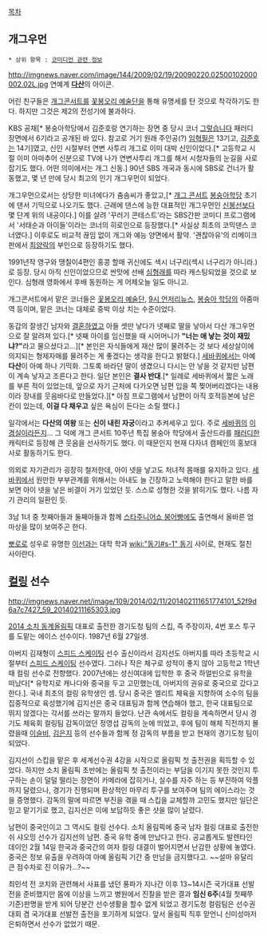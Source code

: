 [[목차]]

== 개그우먼 ==
 * 상위 항목 : [[코미디언 관련 정보]]
http://imgnews.naver.com/image/144/2009/02/19/20090220.02500102000002.02L.jpg
연예계 '''[[다산]]'''의 아이콘.

어린 친구들은 [[개그콘서트]]를 [[꽃봉오리 예술단]]을 통해 유명세를 탄 것으로 착각하기도 한다. 하지만 그것은 제2의 전성기에 불과하다.

KBS 공채[* 봉숭아학당에서 김준호랑 연기하는 장면 중 당시 코너 [[그렇습니다]] 패러디 장면에서 6기라고 공개된 바 있다. 참고로 거기 원래 주인공(?) [[임혁필]]은 13기고, [[김준호(개그맨)|김준호]]는 14기]였고, 신인 시절부터 연변 사투리 개그로 이미 대박 신인이었다.[* 고등학교 시절 이미 아마추어 신분으로 TV에 나가 연변사투리 개그를 해서 시청자들의 눈길을 사로잡기도 했다. 어떤 의미에서는 개그 신동.] 90년 SBS 개국과 동시에 SBS로 건너가 활동했고, 몇 년 만에 당시 최고의 인기 개그우먼이 되었다.

개그우먼으로서는 상당한 미녀에다가 춤솜씨가 좋았고,[* [[개그 콘서트]] [[봉숭아학당]] 초기에 댄서 기믹으로 나오기도 했다. 근래에 댄스에 능한 대표적인 개그우먼인 [[신봉선]]보다 몇 단계 위의 내공이다.] 이를 살려 '꾸러기 콘테스트'라는 SBS간판 코미디 프로그램에서 '서태순과 아이들'이라는 코너의 히로인으로 등장했다.[* 사실상 최초의 코믹댄스 코너였다.] 이후로도 비교적 끊임 없이 개그와 예능 양면에서 활약. '괜찮아유'의 리메이크 판에서 [[최양락]]의 부인으로 등장하기도 했다.

1991년작 영구와 땡칠이4편인 홍콩 할매 귀신에도 색시 너구리(섹시 너구리가 아니라.)로 등장. 당시 아직 신인이었으므로 싼맛에 선배 [[심형래]]를 따라 캐스팅되었을 것으로 보인다. 심형래 영화에서 후배 동원하는 게 어제오늘 일도 아니고.

개그콘서트에서 맡은 코너들은 [[꽃봉오리 예술단]], [[9시 언저리뉴스]], [[봉숭아 학당]]의 아줌마 역 등이며, 맡은 코너는 대체로 중박 이상 치는 수준이었다.

동갑의 잘생긴 남자와 [[결혼]]하였고 아들 셋만 낳다가 넷째로 딸을 낳아서 다산 개그우먼으로 잘 알려져 있다.[* 넷째 아이를 임신했을 때 시어머니가 '''"너는 애 낳는 것이 재밌냐?"'''라고 물으셨다고...][* 본인은 자식들에게 재산 많이 물려주는 것 보다 세상살이에 의지되는 형제자매를 물려주는 게 좋겠다는 생각을 한다고 밝혔다.] [[세바퀴]]에서는 아예 '''다산'''이 아예 하나 기믹화. 그토록 바라던 딸이 생겼으니 다시는 안 낳을 것 같지만 남편이 계속 낳자고 조른다고 한다. 일단 본인은 '''결사 반대'''.[* 일례로 세바퀴에서 짧은 노래를 부른 적이 있었는데, 앞으로 자기 근처에 다가오면 남편 입을 쪽 찢어버리겠다는 내용이라 장내를 웃음바다로 만들었다.][* 아침 프로그램에서 남편이 아직 호적등본에 남은 칸이 있는데, '''이걸 다 채우고''' 싶은 욕심이 든다는 소릴 했다.] 

일각에서는 '''다산의 여왕''' 또는 '''신이 내린 자궁'''이라고 추켜세우고 있다. 주로 [[세바퀴]]의 [[이경실]]이라든지... 그 덕에 개그 콘서트 10주년 특집 봉숭아 학당에서 출산드라를 [[패러디]]한 캐릭터로 등장해 큰 웃음을 선사하기도 했다. 이 때문인지 현재 다자녀 캠페인의 홍보대사로 활동하기도 한다.

의외로 자기관리가 굉장히 철저한데, 아이 넷을 낳고도 처녀적 몸매를 유지하고 있다. [[세바퀴]]에서 원만한 부부관계를 위해서는 아내도 늘 긴장하고 노력해야 한다고 말한 바를 보면 아이 넷을 낳은 비결이 거기 있었던 듯. 스스로 성형한 것을 밝히기도 했다. 나름 자기 관리의 일환인 듯.

3남 1녀 중 첫째아들과 둘째아들과 함께 [[스타주니어쇼 붕어빵]]에도 출연해서 올바른 엄마상을 많이 보여주곤 한다.

[[뽀로로]] 성우로 유명한 [[이선]]과는 대학 학과 [[wiki:"동기#s-1" 동기]] 사이로, 현재도 절친 사이란다.

== [[컬링]] 선수 ==
http://imgnews.naver.net/image/109/2014/02/11/201402111651774101_52f9d6a7c7427_59_20140211165303.jpg

[[2014 소치 동계올림픽]] 대표로 출전한 경기도청 팀의 스킵, 즉 주장이자, 4번 포스 투구를 도맡는 에이스 선수이다. 1987년 6월 27일생.

아버지 김재형이 [[스피드 스케이팅]] 선수 출신이라서 김지선도 아버지를 따라 초등학교 시절부터 [[스피드 스케이팅]] 선수였다. 그러나 작은 체구로 성적이 좋지 않아 고등학교 1학년 때 컬링 선수로 전향했다. 2007년에는 성신여대에 입학한 후 중국 하얼빈으로 유학을 떠났다[* 유학지로 캐나다와 중국을 두고 고민했는데, 아버지의 권유로 중국으로 갔다고 한다.]. 국내 최초의 컬링 유학생인 셈. 당시 중국은 엘리트 체육을 지향하여 소수의 팀을 집중적으로 육성했기에 김지선은 중국 대표팀과 함께 연습해야 했고, 한국 대표팀으로 뛰지 않겠다는 각서를 쓰라는 말까지 들었다. 난관 속에서도 컬링을 계속하면서 당시 경기도 체육회 컬링팀 감독이었던 정영섭 감독의 눈에 띄었고, 후에 팀이 해체 직전까지 몰렸을때 [[이슬비]], [[김은지]] 등의 선수들과 함께 정 감독의 부름을 받고 현재의 경기도청 팀이 되었다.

김지선이 스킵을 맡은 후 세계선수권 4강을 시작으로 올림픽 첫 출전권을 획득할 수 있었다. 하지만 소치 올림픽 초반에는 올림픽 첫 출전이라는 부담을 이기지 못한 것인지 투구하는 손이 덜덜 떨리는 장면이 카메라에 잡히거나, 실수를 자주 하는 등 부진하여 악플까지 달렸으나, 경기가 진행되며 환상적인 마무리 투구를 보여주며 팀의 에이스라는 것을 증명했다. 감독의 말에 따르면 부진을 겪을 때 스킵을 교체할까 고민도 했지만 일단은 믿고 맡기기로 했고, 김지선은 이에 보답하듯 좋은 샷을 많이 날렸다.

남편이 중국인이고 그 역시도 컬링 선수다. 소치 올림픽에 중국 남자 컬링 대표로 출전한 쉬 샤오밍 선수가 김지선의 남편. 중국 유학 중에 만났다고 한다. 공교롭게도 발렌타인 데이인 2월 14일 한국과 중국간의 여자 컬링 대결이 벌어지면서 난감한 상황에 놓였다. 중국은 정보 유출을 우려하여 아예 올림픽 기간 중 만남을 금지했다고. ~~설마 유달리 큰 점수차로 진 이유가...?~~

최민석 전 코치와 관련해서 사표를 냈던 풍파가 지나간 이후 13~14시즌 국가대표 선발전을 준비했지만 몸에 이상을 느끼고 병원에서 진찰을 받은 결과 '''임신 6주'''(4월 첫째쭈 기준)판명을 받게 되어 당분간 선수생활을 할수 없게 되었고 경기도청 컬림팀은 선수권대회 겸 국가대표 선발전 출전을 포기하게 되었다. 앞서 올림픽 직후 맏언니 신미성마저 은퇴하면서 선수가 없었기 때문.
